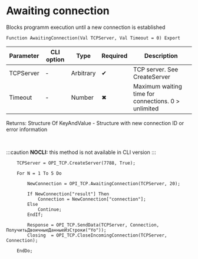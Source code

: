 ﻿---
sidebar_position: 3
---


# Awaiting connection 
 Blocks programm execution until a new connection is established



`Function AwaitingConnection(Val TCPServer, Val Timeout = 0) Export`

  | Parameter | CLI option | Type | Required | Description |
  |-|-|-|-|-|
  | TCPServer | - | Arbitrary | &#x2714; | TCP server. See CreateServer |
  | Timeout | - | Number | &#x2716; | Maximum waiting time for connections. 0 > unlimited |

  
  Returns:  Structure Of KeyAndValue - Structure with new connection ID or error information

<br/>


:::caution
**NOCLI:** this method is not available in CLI version
:::
<br/>



```bsl title="1C:Enterprise/OneScript code example"
    TCPServer = OPI_TCP.CreateServer(7788, True);

    For N = 1 To 5 Do

        NewConnection = OPI_TCP.AwaitingConnection(TCPServer, 20);

        If NewConnection["result"] Then
            Connection = NewConnection["connection"];
        Else
            Continue;
        EndIf;

        Response = OPI_TCP.SendData(TCPServer, Connection, ПолучитьДвоичныеДанныеИзСтроки("Yo"));
        Closing  = OPI_TCP.CloseIncomingConnection(TCPServer, Connection);

    EndDo;
```
 




